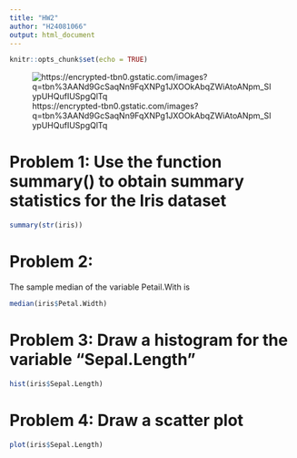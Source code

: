 ```yaml
---
title: "HW2"
author: "H24081066"
output: html_document
---
```


```r
knitr::opts_chunk$set(echo = TRUE)
```
![https://encrypted-tbn0.gstatic.com/images?q=tbn%3AANd9GcSaqNn9FqXNPg1JXOOkAbqZWiAtoANpm_SIypUHQufIUSpgQlTq](https://encrypted-tbn0.gstatic.com/images?q=tbn%3AANd9GcSaqNn9FqXNPg1JXOOkAbqZWiAtoANpm_SIypUHQufIUSpgQlTq)

# Problem 1: Use the function summary() to obtain summary statistics for the Iris dataset 

```r
summary(str(iris))
```


# Problem 2:

The sample median of the variable Petail.With is  
```r
median(iris$Petal.Width)
```

# Problem 3: Draw a histogram for the variable "Sepal.Length"

```r
hist(iris$Sepal.Length)
```


# Problem 4: Draw a scatter plot 

```r
plot(iris$Sepal.Length)
```
